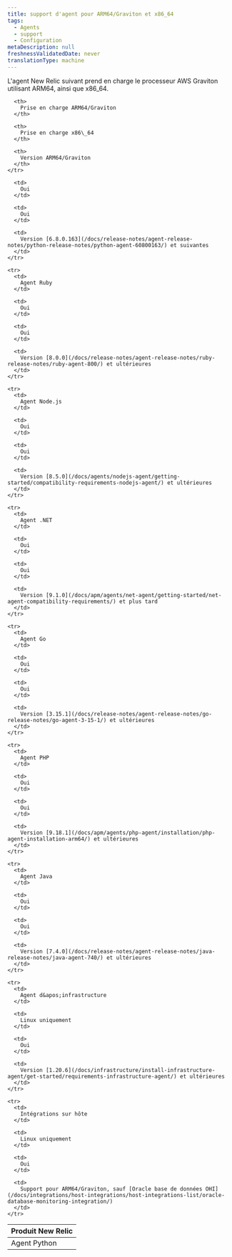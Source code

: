 ```yaml
---
title: support d'agent pour ARM64/Graviton et x86_64
tags:
  - Agents
  - support
  - Configuration
metaDescription: null
freshnessValidatedDate: never
translationType: machine
---
```


L&apos;agent New Relic suivant prend en charge le processeur AWS Graviton utilisant ARM64, ainsi que x86\_64.

<table>
  <thead>
    <tr>
      <th style={{ width: "200px" }}>
        Produit New Relic
      </th>

      <th>
        Prise en charge ARM64/Graviton
      </th>

      <th>
        Prise en charge x86\_64
      </th>

      <th>
        Version ARM64/Graviton
      </th>
    </tr>
  </thead>

  <tbody>
    <tr>
      <td>
        Agent Python
      </td>

      <td>
        Oui
      </td>

      <td>
        Oui
      </td>

      <td>
        Version [6.8.0.163](/docs/release-notes/agent-release-notes/python-release-notes/python-agent-60800163/) et suivantes
      </td>
    </tr>

    <tr>
      <td>
        Agent Ruby
      </td>

      <td>
        Oui
      </td>

      <td>
        Oui
      </td>

      <td>
        Version [8.0.0](/docs/release-notes/agent-release-notes/ruby-release-notes/ruby-agent-800/) et ultérieures
      </td>
    </tr>

    <tr>
      <td>
        Agent Node.js
      </td>

      <td>
        Oui
      </td>

      <td>
        Oui
      </td>

      <td>
        Version [8.5.0](/docs/agents/nodejs-agent/getting-started/compatibility-requirements-nodejs-agent/) et ultérieures
      </td>
    </tr>

    <tr>
      <td>
        Agent .NET
      </td>

      <td>
        Oui
      </td>

      <td>
        Oui
      </td>

      <td>
        Version [9.1.0](/docs/apm/agents/net-agent/getting-started/net-agent-compatibility-requirements/) et plus tard
      </td>
    </tr>

    <tr>
      <td>
        Agent Go
      </td>

      <td>
        Oui
      </td>

      <td>
        Oui
      </td>

      <td>
        Version [3.15.1](/docs/release-notes/agent-release-notes/go-release-notes/go-agent-3-15-1/) et ultérieures
      </td>
    </tr>

    <tr>
      <td>
        Agent PHP
      </td>

      <td>
        Oui
      </td>

      <td>
        Oui
      </td>

      <td>
        Version [9.18.1](/docs/apm/agents/php-agent/installation/php-agent-installation-arm64/) et ultérieures
      </td>
    </tr>

    <tr>
      <td>
        Agent Java
      </td>

      <td>
        Oui
      </td>

      <td>
        Oui
      </td>

      <td>
        Version [7.4.0](/docs/release-notes/agent-release-notes/java-release-notes/java-agent-740/) et ultérieures
      </td>
    </tr>

    <tr>
      <td>
        Agent d&apos;infrastructure
      </td>

      <td>
        Linux uniquement
      </td>

      <td>
        Oui
      </td>

      <td>
        Version [1.20.6](/docs/infrastructure/install-infrastructure-agent/get-started/requirements-infrastructure-agent/) et ultérieures
      </td>
    </tr>

    <tr>
      <td>
        Intégrations sur hôte
      </td>

      <td>
        Linux uniquement
      </td>

      <td>
        Oui
      </td>

      <td>
        Support pour ARM64/Graviton, sauf [Oracle base de données OHI](/docs/integrations/host-integrations/host-integrations-list/oracle-database-monitoring-integration/)
      </td>
    </tr>
  </tbody>
</table>